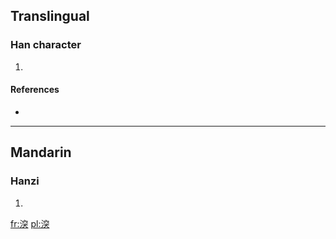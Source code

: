 ==Translingual==

===Han character===
{{Han char|rn=85|rad=水|as=09|sn=12|four=3314<sub>3</sub>|canj=水十金大 (EJCK)}}

# {{defn|Han|sort=水09}}

====References====
* {{Han ref|kx=0637.270|dkj=17856|dj=1044.200|hdz=31687.050|uh=6E65|ud=28261|bh=DA4C|bd=55884}}

----

==Mandarin==

===Hanzi===
{{cmn-hanzi|pin=[[tú]] ([[tu2]])|wg=t'u<sup>2</sup>}}

# {{defn|lang=cmn|sort=水09}}

[[fr:湥]]
[[pl:湥]]